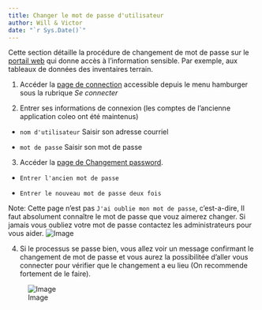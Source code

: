 ```yaml
---
title: Changer le mot de passe d'utilisateur
author: Will & Victor
date: "`r Sys.Date()`"
---
```


Cette section détaille la procédure de changement de mot de passe sur le [portail web](https://biodiversite-quebec.ca/) qui donne accès à l'information sensible. Par exemple, aux tableaux de données des inventaires terrain.

1. Accéder la [page de connection](https://biodiversite-quebec.ca/fr/login) accessible depuis le menu hamburger sous la rubrique *Se connecter*

2. Entrer ses informations de connexion (les comptes de l'ancienne application coleo ont été maintenus)
    
- `nom d'utilisateur` Saisir son adresse courriel
    
- `mot de passe` Saisir son mot de passe


3. Accéder la [page de Changement password](https://biodiversite-quebec.ca/fr/updatepassword).

- `Entrer l'ancien mot de passe`
    
- `Entrer le nouveau mot de passe deux fois`

Note: Cette page n'est pas `J'ai oublie mon mot de passe`, c'est-a-dire, Il faut absolument connaître le mot de passe que vouz aimerez changer. Si jamais vous oubliez votre mot de passe contactez les administrateurs pour vous aider.
 ![Image](img/change_password.png)

 4. Si le processus se passe bien, vous allez voir un message confirmant le changement de mot de passe et vous aurez la possibilitée d'aller vous connecter pour vérifier que le changement a eu lieu (On recommende fortement de le faire).

 ![Image](img/change_password_ok.png)







